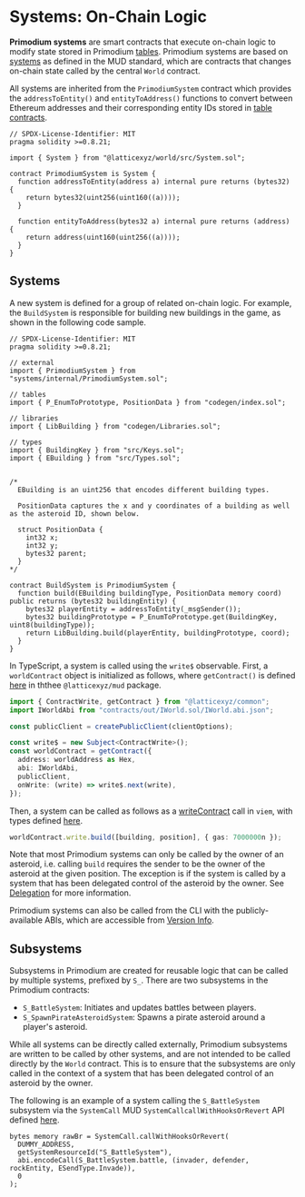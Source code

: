 # Systems: On-Chain Logic

**Primodium systems** are smart contracts that execute on-chain logic to modify state stored in Primodium [tables](./tables). Primodium systems are based on [systems](https://mud.dev/templates/typescript/contracts#systems) as defined in the MUD standard, which are contracts that changes on-chain state called by the central `World` contract.

All systems are inherited from the `PrimodiumSystem` contract which provides the `addressToEntity()` and `entityToAddress()` functions to convert between Ethereum addresses and their corresponding entity IDs stored in [table contracts](https://mud.dev/store/data-model#tables-on-chain).

```solidity filename="/packages/contracts/src/systems/internal/PrimodiumSystem.sol" showLineNumbers
// SPDX-License-Identifier: MIT
pragma solidity >=0.8.21;

import { System } from "@latticexyz/world/src/System.sol";

contract PrimodiumSystem is System {
  function addressToEntity(address a) internal pure returns (bytes32) {
    return bytes32(uint256(uint160((a))));
  }

  function entityToAddress(bytes32 a) internal pure returns (address) {
    return address(uint160(uint256((a))));
  }
}

```

## Systems

A new system is defined for a group of related on-chain logic. For example, the `BuildSystem` is responsible for building new buildings in the game, as shown in the following code sample.

```solidity filename="/packages/contracts/src/systems/BuildSystem.sol" showLineNumbers
// SPDX-License-Identifier: MIT
pragma solidity >=0.8.21;

// external
import { PrimodiumSystem } from "systems/internal/PrimodiumSystem.sol";

// tables
import { P_EnumToPrototype, PositionData } from "codegen/index.sol";

// libraries
import { LibBuilding } from "codegen/Libraries.sol";

// types
import { BuildingKey } from "src/Keys.sol";
import { EBuilding } from "src/Types.sol";


/*
  EBuilding is an uint256 that encodes different building types.

  PositionData captures the x and y coordinates of a building as well as the asteroid ID, shown below.

  struct PositionData {
    int32 x;
    int32 y;
    bytes32 parent;
  }
*/

contract BuildSystem is PrimodiumSystem {
  function build(EBuilding buildingType, PositionData memory coord) public returns (bytes32 buildingEntity) {
    bytes32 playerEntity = addressToEntity(_msgSender());
    bytes32 buildingPrototype = P_EnumToPrototype.get(BuildingKey, uint8(buildingType));
    return LibBuilding.build(playerEntity, buildingPrototype, coord);
  }
}
```

In TypeScript, a system is called using the `write$` observable. First, a `worldContract` object is initialized as follows, where `getContract()` is defined [here](https://github.com/latticexyz/mud/tree/main/packages/common/src/getContract.ts#L50C17-L50C28) in ththee `@latticexyz/mud` package.

```typescript copy showLineNumbers
import { ContractWrite, getContract } from "@latticexyz/common";
import IWorldAbi from "contracts/out/IWorld.sol/IWorld.abi.json";

const publicClient = createPublicClient(clientOptions);

const write$ = new Subject<ContractWrite>();
const worldContract = getContract({
  address: worldAddress as Hex,
  abi: IWorldAbi,
  publicClient,
  onWrite: (write) => write$.next(write),
});
```

Then, a system can be called as follows as a [writeContract](https://viem.sh/docs/contract/writeContract.html) call in `viem`, with types defined [here](https://github.com/wevm/viem/blob/6eef194a05016f3c2967cd6b4f730012adcbfffc/src/actions/getContract.ts#L430).

```typescript copy showLineNumbers
worldContract.write.build([building, position], { gas: 7000000n });
```

Note that most Primodium systems can only be called by the owner of an asteroid, i.e. calling `build` requires the sender to be the owner of the asteroid at the given position. The exception is if the system is called by a system that has been delegated control of the asteroid by the owner. See [Delegation](../delegation) for more information.

Primodium systems can also be called from the CLI with the publicly-available ABIs, which are accessible from [Version Info](../latest.mdx).

## Subsystems

Subsystems in Primodium are created for reusable logic that can be called by multiple systems, prefixed by `S_`. There are two subsystems in the Primodium contracts:

- `S_BattleSystem`: Initiates and updates battles between players.
- `S_SpawnPirateAsteroidSystem`: Spawns a pirate asteroid around a player's asteroid.

While all systems can be directly called externally, Primodium subsystems are written to be called by other systems, and are not intended to be called directly by the `World` contract. This is to ensure that the subsystems are only called in the context of a system that has been delegated control of an asteroid by the owner.

The following is an example of a system calling the `S_BattleSystem` subsystem via the `SystemCall` MUD `SystemCallcallWithHooksOrRevert` API defined [here](https://github.com/latticexyz/mud/blob/main/packages/world/src/SystemCall.sol#L123).

```solidity copy showLineNumbers
bytes memory rawBr = SystemCall.callWithHooksOrRevert(
  DUMMY_ADDRESS,
  getSystemResourceId("S_BattleSystem"),
  abi.encodeCall(S_BattleSystem.battle, (invader, defender, rockEntity, ESendType.Invade)),
  0
);
```
